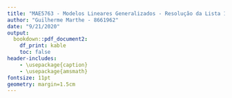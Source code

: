 ```yaml
---
title: "MAE5763 - Modelos Lineares Generalizados - Resolução da Lista 1"
author: "Guilherme Marthe - 8661962"
date: "9/21/2020"
output:
  bookdown::pdf_document2:
    df_print: kable
    toc: false
header-includes:
    - \usepackage{caption}
    - \usepackage{amsmath}
fontsize: 11pt
geometry: margin=1.5cm
---
```



\begin{align*}
LL(y_i; \hat\alpha) &= \sum^{n}_{i=1}{y_i \hat\alpha - y_i\log(1 + e^{\hat\alpha})} 
\end{align*}
